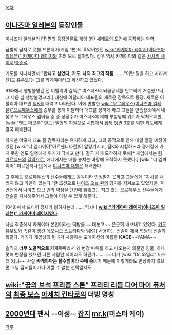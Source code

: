 [[목차]]
== [[이나즈마 일레븐]]의 등장인물 ==
[[이나즈마 일레븐]]의 FFI편의 등장인물로 게임 3탄 세계로의 도전에 등장하는 악역.

금발의 남자로 풋볼 프론티어(게임 1편)의 흑막이었던 [[wiki:"카게야마 레이지(이나즈마 일레븐)" 카게야마 레이지]]와 여러 모로 닮아있다. 성우 역시 카게야마와 같은 [[사사키 세이지]]/[[송준석]].

키도를 지나치면서 '''"만나고 싶었다, 키도. 나의 최고의 작품……."'''이란 말을 하고 사라져 [키도 유우토]는 그를 카게야마라고 확신하고 있었다.

91화에서 행방불명된 전 이탈리아 감독[* 미스터K의 뇌물공세를 단호하게 거절했으나, 그 다음 날 행방불명크리.] 대신에 이탈리아 대표팀의 새로운 감독으로 등장. 새로운 이탈리아 대표인 [[팀K]]를 대리고 나타난다. 이에 반발한 [[wiki:"오르페우스(이나즈마 일레븐)"오르페우스]]에게 승부를 통해 이탈리아 대표를 정하게 하고 그들을 연습장소에서 내쫒고 오르페우스 멤버들 중 중 상당수가 미스터K에 의해 부상당해 위기가 닥쳐오지만, [wiki:"엔도 마모루" 엔도] 일행의 지원으로 시합에서 [[황제 펭귄]] 3호를 익힌 키도에게 결국 패배한다. 

하지만 어떻게 대표 팀 감독자리는 유지하게 되고, 그의 공작으로 인해 내일 열릴 예정이었던 [wiki:"디 엠파이어"아르헨티나전]이 앞당겨지고, 팀K와 시합하느라 경기장에 가지 못한 엔도 일행에게 위기가 닥치고 만다. 결국 제때 도착하지 못해[* 게임에서는 [[팀 가르실드]]의 [[길막]]으로, 애니에서는 배를 놓치는 바람에 도착하지 못했다.] [wiki:"디 엠파이어" 아르헨티나전]에서 [[이나즈마 재팬]]은 패배한다.

그 후에도 오르페우스의 선수들에게도 감독이라 인정받지 못하고 그들에게 "지시를 내리지 않고 가만히 있는다."란 조건으로  [[나이츠 오브 퀸]]의 경기를 지켜보고 있었지만, 후반전에서 나이츠 오브 퀸의 약점을 단번에 꿰뚫고는 지고 있는 오르페우스 선수들에게 전술을 지시해주어서 그들이 이길 수 있게 해준다. 

104화에서 드디어 정체가 밝혀지는데……. 역시나 '''[[wiki:"카게야마 레이지(이나즈마 일레븐)" 카게야마 레이지]]였다.'''

사실 작중에서 카게야마 본인이라는 떡밥을 ~~대놓고~~ 은근히 내보내고 있었다. [[키도 유우토]]와 똑같이 생긴 [[데모니오 스트라다]]와 [[팀K]]가 사용하는 전술이 [[제국 학원]]의 전술과 똑같다. 거기다 게임상의 팀 K가 사용하는 포메이션의 이름은 '''KAGE'''~~YAMA~~

솔직히 '''너무 노골적으로 카게야마'''라서 왜 변장 따위를 하고 나오는지 의문인 인물. 하다 못해 변장을 했으면 다른 사람인 척이라도 하던가……. ~~니가 [wiki:"Dr. 와일리" 미스터 X]냐~~ 사실 '''카게야마는 탈주범이라 수배 중'''이기 때문에 이렇게라도 변장하지 않으면 그냥 잡혀들어가니 어쩔 수 없는 선택일지도.

== [[wiki:"꿈의 보석 프리즘 스톤" 프리티 리듬 디어 마이 퓨처]]의 '''[[최종 보스]]''' [[아세치 킨타로]]의 더빙 명칭 ==
== [[2000년대]] 팬시 --여성-- [[잡지]] [[mr.k]](미스터 케이) ==

[[각주]]

